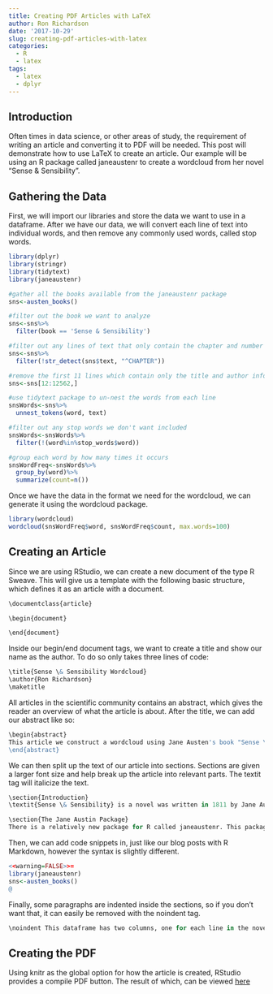 ```yaml
---
title: Creating PDF Articles with LaTeX
author: Ron Richardson
date: '2017-10-29'
slug: creating-pdf-articles-with-latex
categories:
  - R
  - latex
tags:
  - latex
  - dplyr
---
```


## Introduction

Often times in data science, or other areas of study, the requirement of writing an article and converting it to PDF will be needed. This post will demonstrate how to use LaTeX to create an article. Our example will be using an R package called janeaustenr to create a wordcloud from her novel "Sense & Sensibility".

## Gathering the Data

First, we will import our libraries and store the data we want to use in a dataframe. After we have our data, we will convert each line of text into individual words, and then remove any commonly used words, called stop words.  

```r
library(dplyr)
library(stringr)
library(tidytext)
library(janeaustenr)

#gather all the books available from the janeaustenr package
sns<-austen_books()

#filter out the book we want to analyze
sns<-sns%>%
  filter(book == 'Sense & Sensibility')

#filter out any lines of text that only contain the chapter and number
sns<-sns%>%
  filter(!str_detect(sns$text, "^CHAPTER"))

#remove the first 11 lines which contain only the title and author information
sns<-sns[12:12562,]

#use tidytext package to un-nest the words from each line
snsWords<-sns%>%
  unnest_tokens(word, text)

#filter out any stop words we don't want included
snsWords<-snsWords%>%
  filter(!(word%in%stop_words$word))

#group each word by how many times it occurs
snsWordFreq<-snsWords%>%
  group_by(word)%>%
  summarize(count=n())
```

Once we have the data in the format we need for the wordcloud, we can generate it using the wordcloud package.

```r
library(wordcloud)
wordcloud(snsWordFreq$word, snsWordFreq$count, max.words=100)
```

## Creating an Article

Since we are using RStudio, we can create a new document of the type R Sweave. This will give us a template with the following basic structure, which defines it as an article with a document.

```r
\documentclass{article}

\begin{document}

\end{document}
```

Inside our begin/end document tags, we want to create a title and show our name as the author. To do so only takes three lines of code:

```r
\title{Sense \& Sensibility Wordcloud}
\author{Ron Richardson}
\maketitle
```

All articles in the scientific community contains an abstract, which gives the reader an overview of what the article is about.  After the title, we can add our abstract like so:

```r
\begin{abstract}
This article we construct a wordcloud using Jane Austen's book "Sense \& Sensibility", via the R package, janeaustenr.
\end{abstract}
```

We can then split up the text of our article into sections. Sections are given a larger font size and help break up the article into relevant parts. The textit tag will italicize the text.

```r
\section{Introduction}
\textit{Sense \& Sensibility} is a novel was written in 1811 by Jane Austen. This article will show how to construct a wordcloud with the most commonly used words in the book.

\section{The Jane Austin Package}
There is a relatively new package for R called janeaustenr. This package contains all the novels written by Jane Austen. First, we need to install this package and load it in with the library command. Then, by calling the following function and store the result into a dataframe.
```

Then, we can add code snippets in, just like our blog posts with R Markdown, however the syntax is slightly different.

```r
<<warning=FALSE>>=
library(janeaustenr)
sns<-austen_books()
@
```

Finally, some paragraphs are indented inside the sections, so if you don't want that, it can easily be removed with the noindent tag.

```r
\noindent This dataframe has two columns, one for each line in the novel, and another with the title of novel the line of text is from. Let's first filter using dplyr so we have only just the lines from \textit{Sense \& Sensibility}
```

## Creating the PDF

Using knitr as the global option for how the article is created, RStudio provides a compile PDF button. The result of which, can be viewed [here](/post/janeausten.pdf)